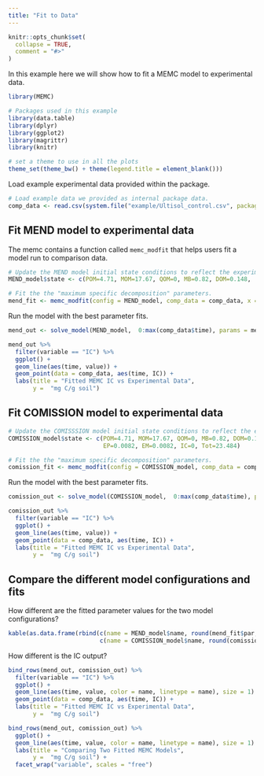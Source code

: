 ```yaml
---
title: "Fit to Data"
---
```


```r
knitr::opts_chunk$set(
  collapse = TRUE,
  comment = "#>"
)
```


In this example here we will show how to fit a MEMC model to experimental data. 


```r
library(MEMC)

# Packages used in this example 
library(data.table)
library(dplyr)
library(ggplot2)
library(magrittr)
library(knitr)

# set a theme to use in all the plots
theme_set(theme_bw() + theme(legend.title = element_blank()))
```


Load example experimental data provided within the package. 

```r
# Load example data we provided as internal package data. 
comp_data <- read.csv(system.file("example/Ultisol_control.csv", package = "MEMC"))
```

## Fit MEND model to experimental data 

The memc contains a function called `memc_modfit` that helps users fit a model run to comparison data. 

```r
# Update the MEND model initial state conditions to reflect the experimental set up.
MEND_model$state <- c(POM=4.71, MOM=17.67, QOM=0, MB=0.82, DOM=0.148,  EP=0.0082, EM=0.0082, IC=0, Tot=23.484)

# Fit the the "maximum specific decomposition" parameters. 
mend_fit <- memc_modfit(config = MEND_model, comp_data = comp_data, x = c(V_d=2, V_p=5, V_m=0.01))
```


Run the model with the best parameter fits. 

```r
mend_out <- solve_model(MEND_model,  0:max(comp_data$time), params = mend_fit$par)

mend_out %>% 
  filter(variable == "IC") %>% 
  ggplot() + 
  geom_line(aes(time, value)) + 
  geom_point(data = comp_data, aes(time, IC)) + 
  labs(title = "Fitted MEMC IC vs Experimental Data", 
       y =  "mg C/g soil")
```

## Fit COMISSION model to experimental data

```r
# Update the COMISSSION model initial state conditions to reflect the experimental set up.
COMISSION_model$state <- c(POM=4.71, MOM=17.67, QOM=0, MB=0.82, DOM=0.148,  
                           EP=0.0082, EM=0.0082, IC=0, Tot=23.484)

# Fit the the "maximum specific decomposition" parameters. 
comission_fit <- memc_modfit(config = COMISSION_model, comp_data = comp_data, x =c(V_d=2, V_p=5, V_m=0.01))
```


Run the model with the best parameter fits. 

```r
comission_out <- solve_model(COMISSION_model,  0:max(comp_data$time), params = comission_fit$par)

comission_out %>% 
  filter(variable == "IC") %>% 
  ggplot() + 
  geom_line(aes(time, value)) + 
  geom_point(data = comp_data, aes(time, IC)) + 
  labs(title = "Fitted MEMC IC vs Experimental Data", 
       y =  "mg C/g soil")
```

## Compare the different model configurations and fits 

How different are the fitted parameter values for the two model configurations? 

```r
kable(as.data.frame(rbind(c(name = MEND_model$name, round(mend_fit$par, 4)),
                          c(name = COMISSION_model$name, round(comission_fit$par, 4)))))
```


How different is the IC output? 

```r
bind_rows(mend_out, comission_out) %>% 
  filter(variable == "IC") %>% 
  ggplot() + 
  geom_line(aes(time, value, color = name, linetype = name), size = 1) + 
  geom_point(data = comp_data, aes(time, IC)) + 
  labs(title = "Fitted MEMC IC vs Experimental Data", 
       y =  "mg C/g soil")
```


```r
bind_rows(mend_out, comission_out) %>% 
  ggplot() + 
  geom_line(aes(time, value, color = name, linetype = name), size = 1) + 
  labs(title = "Comparing Two Fitted MEMC Models", 
       y =  "mg C/g soil") + 
  facet_wrap("variable", scales = "free")
```


